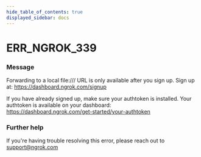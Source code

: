 ```yaml
---
hide_table_of_contents: true
displayed_sidebar: docs
---
```



# ERR_NGROK_339

### Message

Forwarding to a local file:/// URL is only available after you sign up.
Sign up at: https://dashboard.ngrok.com/signup

If you have already signed up, make sure your authtoken is installed.
Your authtoken is available on your dashboard: https://dashboard.ngrok.com/get-started/your-authtoken

### Further help

If you're having trouble resolving this error, please reach out to [support@ngrok.com](mailto:support@ngrok.com?subject=Help%20with%20ERR_NGROK_339)

<ErrorDetails error="err_ngrok_339" />
